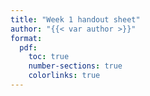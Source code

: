 ```yaml
---
title: "Week 1 handout sheet"
author: "{{< var author >}}"
format:   
  pdf:
    toc: true
    number-sections: true
    colorlinks: true
---
```

